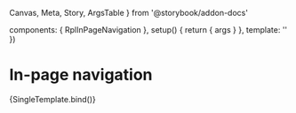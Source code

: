   Canvas,
  Meta,
  Story,
  ArgsTable
} from '@storybook/addon-docs'

  components: { RplInPageNavigation },
  setup() {
    return { args }
  },
  template: '<RplInPageNavigation v-bind="args" />'
})

<Meta title='Components/Navigation/In-page navigation' component={RplInPageNavigation} />

# In-page navigation

<ArgsTable of={RplInPageNavigation} />

<Canvas>
  <Story
    name='In-page navigation'
    play={a11yStoryCheck}
    args={{
      title: 'On this page',
      items: [
        { text: 'This is the first anchor link', url: '#', items: [
          { text: 'This is sub heading following first anchor link', url: '#' }
        ]},
        { text: 'Second link to extra content', url: '#' },
        { text: 'Third link goes here', url: '#' },
        { text: 'Link to additional content', url: '#' },
        { text: 'Another link to extra content', url: '#', items: [
          { text: 'This is another sub heading', url: '#' },
          { text: 'And another sub heading', url: '#' },
        ]},
        { text: 'This is another link', url: '#' }
      ]
    }}
  >
    {SingleTemplate.bind()}
  </Story>
</Canvas>
